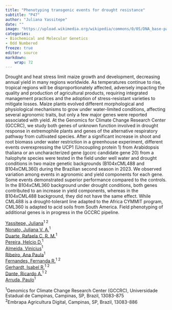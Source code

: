 ```yaml
---
title: "Phenotyping transgenic events for drought resistance"
subtitle: "P47"
author: "Juliana Yassitepe"
date: ""
image: "https://upload.wikimedia.org/wikipedia/commons/0/05/DNA_base-pair_diagram.jpg"
categories: 
- Biochemical and Molecular Genetics
- Odd Numbered
freeze: true
editor: source
markdown: 
    wrap: 72
---
```


Drought and heat stress limit maize growth and development, decreasing annual yield in many regions worldwide. As temperatures continue to rise, tropical regions will be disproportionately affected, adversely impacting the quality and production of agricultural products, requiring integrated management practices and the adoption of stress-resistant varieties to mitigate losses. Maize plants evolved different morphological and physiological mechanisms to grow under water-limited conditions, affecting several agronomic traits, but only a few major genes were reported associated with yield. At the Genomics for Climate Change Research Center (GCCRC), we study both genes of unknown function involved in drought response in extremophile plants and genes of the alternative respiratory pathway from cultivated species. After a significant increase in shoot and root biomass under water restriction in a greenhouse experiment, different events overexpressing the UCP1 (Uncoupling protein 1) from Arabidopsis thaliana or an uncharacterized gene (gccrc candidate gene 20) from a halophyte species were tested in the field under well water and drought conditions in two maize genetic backgrounds (B104xCML488 and B104xCML360) during the Brazilian second season in 2023. We observed variation among events in agronomic and yield components for each gene. Some events demonstrated superior performance compared to the controls. In the B104xCML360 background under drought conditions, both genes contributed to an increase in yield components, whereas in the B104xCML488 background, they did not have the same effect. While CML488 is a drought-tolerant line adapted to the Africa CYMMIT program, CML360 is adapted to acid soils from South America. Field phenotyping of additional genes is in progress in the GCCRC pipeline.

<a href='mailto:juliana.yassitepe@embrapa.br'>Yassitepe, Juliana</a><sup>1 2</sup><br><a href='mailto:juliana.nonato@gmail.com'>Nonato, Juliana V. A.</a><sup>1</sup><br><a href='mailto:rafaela.duarte@embrapa.br'>Duarte, Rafaela C. R. M.</a><sup>1</sup><br><a href='mailto:helcio.d.pereira@gmail.com'>Pereira, Helcio D.</a><sup>1</sup><br><a href='mailto:vinicius.almeida.bio@gmail.com'>Almeida, Vinicius</a><sup>1</sup><br><a href='mailto:anapaulabiotec@gmail.com'>Ribeiro, Ana Paula</a><sup>1</sup><br><a href='mailto:fernanda.rausch@embrapa.br'>Fernandes, Fernanda R.</a><sup>1 2</sup><br><a href='mailto:isabel.gerhardt@embrapa.br'>Gerhardt, Isabel R.</a><sup>1 2</sup><br><a href='mailto:ricardo.dante@embrapa.br'>Dante, Ricardo A.</a><sup>1 2</sup><br><a href='mailto:parruda@unicamp.br'>Arruda, Paulo</a><sup>1</sup><br>

<sup>1</sup>Genomics for Climate Change Research Center (GCCRC), Universidade Estadual de Campinas, Campinas, SP, Brazil, 13083-875<br><sup>2</sup>Embrapa Agricultura Digital, Campinas, SP, Brazil, 13083-886<br>
